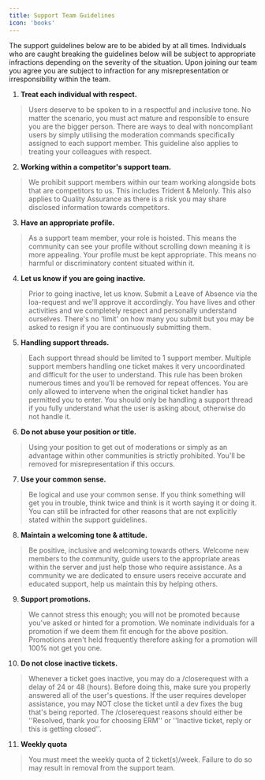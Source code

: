 ```yaml
---
title: Support Team Guidelines
icon: 'books'
---
```


The support guidelines below are to be abided by at all times. Individuals who are caught breaking the guidelines below will be subject to appropriate infractions depending on the severity of the situation. Upon joining our team you agree you are subject to infraction for any misrepresentation or irresponsibility within the team.

1. **Treat each individual with respect.**
> Users deserve to be spoken to in a respectful and inclusive tone. No matter the scenario, you must act mature and responsible to ensure you are the bigger person. There are ways to deal with noncompliant users by simply utilising the moderation commands specifically assigned to each support member. This guideline also applies to treating your colleagues with respect.

2. **Working within a competitor's support team.**
> We prohibit support members within our team working alongside bots that are competitors to us. This includes Trident & Melonly. This also applies to Quality Assurance as there is a risk you may share disclosed information towards competitors.

3. **Have an appropriate profile.**
> As a support team member, your role is hoisted. This means the community can see your profile without scrolling down meaning it is more appealing. Your profile must be kept appropriate. This means no harmful or discriminatory content situated within it.

4. **Let us know if you are going inactive.**
> Prior to going inactive, let us know. Submit a Leave of Absence via the ⁠loa-request and we'll approve it accordingly. You have lives and other activities and we completely respect and personally understand ourselves. There's no 'limit' on how many you submit but you may be asked to resign if you are continuously submitting them.

5. **Handling support threads.**
> Each support thread should be limited to 1 support member. Multiple support members handling one ticket makes it very uncoordinated and difficult for the user to understand. This rule has been broken numerous times and you'll be removed for repeat offences. You are only allowed to intervene when the original ticket handler has permitted you to enter. You should only be handling a support thread if you fully understand what the user is asking about, otherwise do not handle it.

6. **Do not abuse your position or title.**
> Using your position to get out of moderations or simply as an advantage within other communities is strictly prohibited. You'll be removed for misrepresentation if this occurs.

7. **Use your common sense.**
> Be logical and use your common sense. If you think something will get you in trouble, think twice and think is it worth saying it or doing it. You can still be infracted for other reasons that are not explicitly stated within the support guidelines.

8. **Maintain a welcoming tone & attitude.**
> Be positive, inclusive and welcoming towards others. Welcome new members to the community, guide users to the appropriate areas within the server and just help those who require assistance. As a community we are dedicated to ensure users receive accurate and educated support, help us maintain this by helping others.

9. **Support promotions.**
> We cannot stress this enough; you will not be promoted because you've asked or hinted for a promotion. We nominate individuals for a promotion if we deem them fit enough for the above position. Promotions aren't held frequently therefore asking for a promotion will 100% not get you one.

10. **Do not close inactive tickets.**
> Whenever a ticket goes inactive, you may do a /closerequest with a delay of 24 or 48 (hours). Before doing this, make sure you properly answered all of the user's questions.
If the user requires developer assistance, you may NOT close the ticket until a dev fixes the bug that's being reported.
The /closerequest reasons should either be ''Resolved, thank you for choosing ERM'' or ''Inactive ticket, reply or this is getting closed''.

11. **Weekly quota**
> You must meet the weekly quota of 2 ticket(s)/week. Failure to do so may result in removal from the support team.
